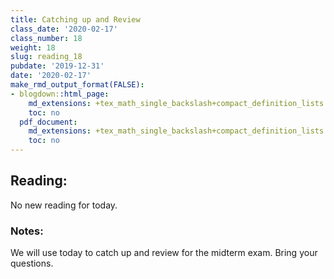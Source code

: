 ```yaml
---
title: Catching up and Review
class_date: '2020-02-17'
class_number: 18
weight: 18
slug: reading_18
pubdate: '2019-12-31'
date: '2020-02-17'
make_rmd_output_format(FALSE):
- blogdown::html_page:
    md_extensions: +tex_math_single_backslash+compact_definition_lists
    toc: no
  pdf_document:
    md_extensions: +tex_math_single_backslash+compact_definition_lists
    toc: no
---
```

## Reading:

No new reading for today.

### Notes:

We will use today to catch up and review for the midterm exam. Bring your questions.
